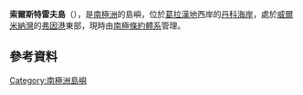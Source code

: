 {{coord|64|33|S|62|0|W|display=title}}

'''索爾斯特雷夫島'''（{{lang-en|Solstreif Island}}），是[[南極洲|南極洲]]的島嶼，位於[[葛拉漢地|葛拉漢地]]西岸的[[丹科海岸|丹科海岸]]，處於[[威爾米納灣|威爾米納灣]]的[[弗因港|弗因港]]東部，現時由[[南極條約體系|南極條約體系]]管理。

==參考資料==
{{usgs-gazetteer}}

{{DEFAULTSORT:Solstreif Island}}
[[Category:南極洲島嶼|Category:南極洲島嶼]]


{{DancoCoast-geo-stub}}
